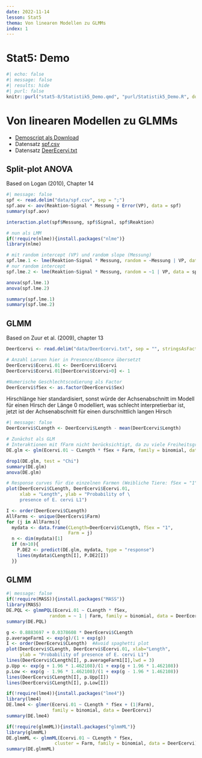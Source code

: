 ```yaml
---
date: 2022-11-14
lesson: Stat5
thema: Von linearen Modellen zu GLMMs
index: 1
---
```


# Stat5: Demo

```r
#| echo: false
#| message: false
#| results: hide
#| purl: false
knitr::purl("stat5-8/Statistik5_Demo.qmd", "purl/Statistik5_Demo.R", documentation = 0)
```

# Von linearen Modellen zu GLMMs
- [Demoscript als Download](purl/Statistik5_Demo.R)
- Datensatz [spf.csv](https://media.githubusercontent.com/media/ResearchMethods-ZHAW/datasets/main/statistik/spf.csv)
- Datensatz [DeerEcervi.txt](https://media.githubusercontent.com/media/ResearchMethods-ZHAW/datasets/main/statistik/DeerEcervi.txt)

## Split-plot ANOVA
Based on Logan (2010), Chapter 14

```r
#| message: false
spf <- read.delim("data/spf.csv", sep = ";") 
spf.aov <- aov(Reaktion~Signal * Messung + Error(VP), data = spf)
summary(spf.aov)

interaction.plot(spf$Messung, spf$Signal, spf$Reaktion)

# nun als LMM
if(!require(nlme)){install.packages("nlme")}
library(nlme)

# mit random intercept (VP) und random slope (Messung)
spf.lme.1 <- lme(Reaktion~Signal * Messung, random = ~Messung | VP, data = spf)
# nur random intercept
spf.lme.2 <- lme(Reaktion~Signal * Messung, random = ~1 | VP, data = spf)

anova(spf.lme.1)
anova(spf.lme.2)

summary(spf.lme.1)
summary(spf.lme.2)
```

## GLMM
Based on Zuur et al. (2009), chapter 13

```r
DeerEcervi <- read.delim("data/DeerEcervi.txt", sep = "", stringsAsFactors = T)

# Anzahl Larven hier in Presence/Absence übersetzt
DeerEcervi$Ecervi.01 <- DeerEcervi$Ecervi
DeerEcervi$Ecervi.01[DeerEcervi$Ecervi>0] <- 1

#Numerische Geschlechtscodierung als Factor
DeerEcervi$fSex <- as.factor(DeerEcervi$Sex)
```

Hirschlänge hier standardisiert, sonst würde der Achsenabschnitt im Modell für einen Hirsch der Länge 0 modelliert, was schlecht interpretierbar ist, jetzt ist der Achsenabschnitt für einen durschnittlich langen Hirsch

```r
#| message: false
DeerEcervi$CLength <- DeerEcervi$Length - mean(DeerEcervi$Length)

# Zunächst als GLM
# Interaktionen mit fFarm nicht berücksichtigt, da zu viele Freiheitsgrade verbraucht würden
DE.glm <- glm(Ecervi.01 ~ CLength * fSex + Farm, family = binomial, data = DeerEcervi)

drop1(DE.glm, test = "Chi")
summary(DE.glm)
anova(DE.glm)

# Response curves für die einzelnen Farmen (Weibliche Tiere: fSex = "1" )
plot(DeerEcervi$CLength, DeerEcervi$Ecervi.01,
     xlab = "Length", ylab = "Probability of \
     presence of E. cervi L1")

I <- order(DeerEcervi$CLength)
AllFarms <- unique(DeerEcervi$Farm)
for (j in AllFarms){
  mydata <- data.frame(CLength=DeerEcervi$CLength, fSex = "1",
                       Farm = j)
  n <- dim(mydata)[1]
  if (n>10){
    P.DE2 <- predict(DE.glm, mydata, type = "response")
    lines(mydata$CLength[I], P.DE2[I])
  }}
```

## GLMM

```r
#| message: false
if(!require(MASS)){install.packages("MASS")}
library(MASS)
DE.PQL <- glmmPQL(Ecervi.01 ~ CLength * fSex,
                random = ~ 1 | Farm, family = binomial, data = DeerEcervi)
summary(DE.PQL)

g <- 0.8883697 + 0.0378608 * DeerEcervi$CLength
p.averageFarm1 <- exp(g)/(1 + exp(g))
I <- order(DeerEcervi$CLength)  #Avoid spaghetti plot
plot(DeerEcervi$CLength, DeerEcervi$Ecervi.01, xlab="Length",
     ylab = "Probability of presence of E. cervi L1")
lines(DeerEcervi$CLength[I], p.averageFarm1[I],lwd = 3)
p.Upp <- exp(g + 1.96 * 1.462108)/(1 + exp(g + 1.96 * 1.462108))
p.Low <- exp(g - 1.96 * 1.462108)/(1 + exp(g - 1.96 * 1.462108))
lines(DeerEcervi$CLength[I], p.Upp[I])
lines(DeerEcervi$CLength[I], p.Low[I])

if(!require(lme4)){install.packages("lme4")}
library(lme4)
DE.lme4 <- glmer(Ecervi.01 ~ CLength * fSex + (1|Farm), 
                 family = binomial, data = DeerEcervi)
summary(DE.lme4)

if(!require(glmmML)){install.packages("glmmML")}
library(glmmML)
DE.glmmML <- glmmML(Ecervi.01 ~ CLength * fSex,
                  cluster = Farm, family = binomial, data = DeerEcervi)
summary(DE.glmmML)
```
